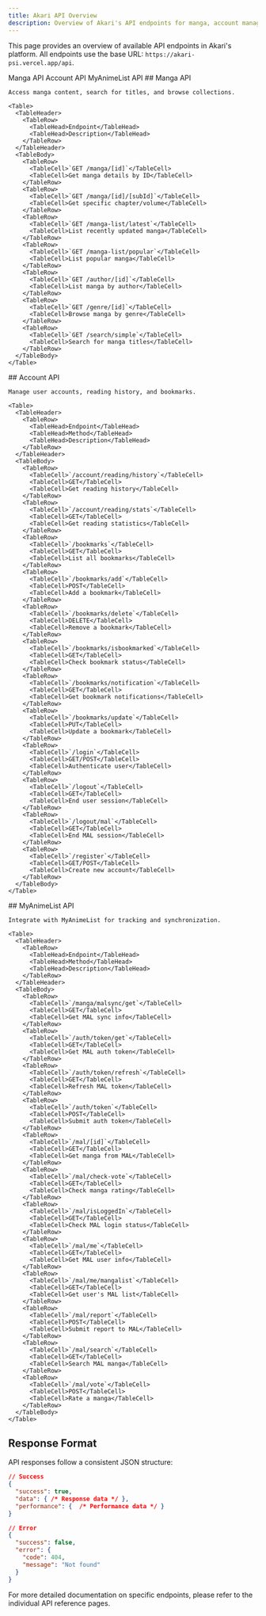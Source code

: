 ```yaml
---
title: Akari API Overview
description: Overview of Akari's API endpoints for manga, account management, and MyAnimeList integration
---
```


This page provides an overview of available API endpoints in Akari's platform. All endpoints use the base URL: `https://akari-psi.vercel.app/api`.

<Tabs defaultTab="manga">
  <TabList>
    <TabTrigger id="manga">Manga API</TabTrigger>
    <TabTrigger id="account">Account API</TabTrigger>
    <TabTrigger id="mal">MyAnimeList API</TabTrigger>
  </TabList>

  <TabContent id="manga">
    ## Manga API

    Access manga content, search for titles, and browse collections.

    <Table>
      <TableHeader>
        <TableRow>
          <TableHead>Endpoint</TableHead>
          <TableHead>Description</TableHead>
        </TableRow>
      </TableHeader>
      <TableBody>
        <TableRow>
          <TableCell>`GET /manga/[id]`</TableCell>
          <TableCell>Get manga details by ID</TableCell>
        </TableRow>
        <TableRow>
          <TableCell>`GET /manga/[id]/[subId]`</TableCell>
          <TableCell>Get specific chapter/volume</TableCell>
        </TableRow>
        <TableRow>
          <TableCell>`GET /manga-list/latest`</TableCell>
          <TableCell>List recently updated manga</TableCell>
        </TableRow>
        <TableRow>
          <TableCell>`GET /manga-list/popular`</TableCell>
          <TableCell>List popular manga</TableCell>
        </TableRow>
        <TableRow>
          <TableCell>`GET /author/[id]`</TableCell>
          <TableCell>List manga by author</TableCell>
        </TableRow>
        <TableRow>
          <TableCell>`GET /genre/[id]`</TableCell>
          <TableCell>Browse manga by genre</TableCell>
        </TableRow>
        <TableRow>
          <TableCell>`GET /search/simple`</TableCell>
          <TableCell>Search for manga titles</TableCell>
        </TableRow>
      </TableBody>
    </Table>

  </TabContent>

  <TabContent id="account">
    ## Account API

    Manage user accounts, reading history, and bookmarks.

    <Table>
      <TableHeader>
        <TableRow>
          <TableHead>Endpoint</TableHead>
          <TableHead>Method</TableHead>
          <TableHead>Description</TableHead>
        </TableRow>
      </TableHeader>
      <TableBody>
        <TableRow>
          <TableCell>`/account/reading/history`</TableCell>
          <TableCell>GET</TableCell>
          <TableCell>Get reading history</TableCell>
        </TableRow>
        <TableRow>
          <TableCell>`/account/reading/stats`</TableCell>
          <TableCell>GET</TableCell>
          <TableCell>Get reading statistics</TableCell>
        </TableRow>
        <TableRow>
          <TableCell>`/bookmarks`</TableCell>
          <TableCell>GET</TableCell>
          <TableCell>List all bookmarks</TableCell>
        </TableRow>
        <TableRow>
          <TableCell>`/bookmarks/add`</TableCell>
          <TableCell>POST</TableCell>
          <TableCell>Add a bookmark</TableCell>
        </TableRow>
        <TableRow>
          <TableCell>`/bookmarks/delete`</TableCell>
          <TableCell>DELETE</TableCell>
          <TableCell>Remove a bookmark</TableCell>
        </TableRow>
        <TableRow>
          <TableCell>`/bookmarks/isbookmarked`</TableCell>
          <TableCell>GET</TableCell>
          <TableCell>Check bookmark status</TableCell>
        </TableRow>
        <TableRow>
          <TableCell>`/bookmarks/notification`</TableCell>
          <TableCell>GET</TableCell>
          <TableCell>Get bookmark notifications</TableCell>
        </TableRow>
        <TableRow>
          <TableCell>`/bookmarks/update`</TableCell>
          <TableCell>PUT</TableCell>
          <TableCell>Update a bookmark</TableCell>
        </TableRow>
        <TableRow>
          <TableCell>`/login`</TableCell>
          <TableCell>GET/POST</TableCell>
          <TableCell>Authenticate user</TableCell>
        </TableRow>
        <TableRow>
          <TableCell>`/logout`</TableCell>
          <TableCell>GET</TableCell>
          <TableCell>End user session</TableCell>
        </TableRow>
        <TableRow>
          <TableCell>`/logout/mal`</TableCell>
          <TableCell>GET</TableCell>
          <TableCell>End MAL session</TableCell>
        </TableRow>
        <TableRow>
          <TableCell>`/register`</TableCell>
          <TableCell>GET/POST</TableCell>
          <TableCell>Create new account</TableCell>
        </TableRow>
      </TableBody>
    </Table>

  </TabContent>

  <TabContent id="mal">
    ## MyAnimeList API

    Integrate with MyAnimeList for tracking and synchronization.

    <Table>
      <TableHeader>
        <TableRow>
          <TableHead>Endpoint</TableHead>
          <TableHead>Method</TableHead>
          <TableHead>Description</TableHead>
        </TableRow>
      </TableHeader>
      <TableBody>
        <TableRow>
          <TableCell>`/manga/malsync/get`</TableCell>
          <TableCell>GET</TableCell>
          <TableCell>Get MAL sync info</TableCell>
        </TableRow>
        <TableRow>
          <TableCell>`/auth/token/get`</TableCell>
          <TableCell>GET</TableCell>
          <TableCell>Get MAL auth token</TableCell>
        </TableRow>
        <TableRow>
          <TableCell>`/auth/token/refresh`</TableCell>
          <TableCell>GET</TableCell>
          <TableCell>Refresh MAL token</TableCell>
        </TableRow>
        <TableRow>
          <TableCell>`/auth/token`</TableCell>
          <TableCell>POST</TableCell>
          <TableCell>Submit auth token</TableCell>
        </TableRow>
        <TableRow>
          <TableCell>`/mal/[id]`</TableCell>
          <TableCell>GET</TableCell>
          <TableCell>Get manga from MAL</TableCell>
        </TableRow>
        <TableRow>
          <TableCell>`/mal/check-vote`</TableCell>
          <TableCell>GET</TableCell>
          <TableCell>Check manga rating</TableCell>
        </TableRow>
        <TableRow>
          <TableCell>`/mal/isLoggedIn`</TableCell>
          <TableCell>GET</TableCell>
          <TableCell>Check MAL login status</TableCell>
        </TableRow>
        <TableRow>
          <TableCell>`/mal/me`</TableCell>
          <TableCell>GET</TableCell>
          <TableCell>Get MAL user info</TableCell>
        </TableRow>
        <TableRow>
          <TableCell>`/mal/me/mangalist`</TableCell>
          <TableCell>GET</TableCell>
          <TableCell>Get user's MAL list</TableCell>
        </TableRow>
        <TableRow>
          <TableCell>`/mal/report`</TableCell>
          <TableCell>POST</TableCell>
          <TableCell>Submit report to MAL</TableCell>
        </TableRow>
        <TableRow>
          <TableCell>`/mal/search`</TableCell>
          <TableCell>GET</TableCell>
          <TableCell>Search MAL manga</TableCell>
        </TableRow>
        <TableRow>
          <TableCell>`/mal/vote`</TableCell>
          <TableCell>POST</TableCell>
          <TableCell>Rate a manga</TableCell>
        </TableRow>
      </TableBody>
    </Table>

  </TabContent>
</Tabs>

## Response Format

API responses follow a consistent JSON structure:

```json
// Success
{
  "success": true,
  "data": { /* Response data */ },
  "performance": {  /* Performance data */ }
}

// Error
{
  "success": false,
  "error": {
    "code": 404,
    "message": "Not found"
  }
}
```

For more detailed documentation on specific endpoints, please refer to the individual API reference pages.
